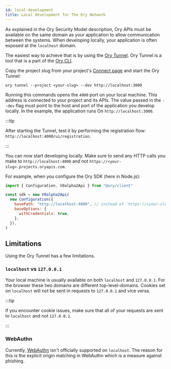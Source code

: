 ```yaml
---
id: local-development
title: Local development for The Ory Network
---
```


As explained in the Ory Security Model description, Ory APIs must be available on the same domain as your application to allow
communication between the systems. When developing locally, your application is often exposed at the `localhost` domain.

The easiest way to achieve that is by using the [Ory Tunnel](../guides/cli/20_proxy-and-tunnel.mdx). Ory Tunnel is a tool that is
a part of the [Ory CLI](../guides/cli/01_installation.mdx).

Copy the project slug from your project's [Connect page](https://console.ory.sh/projects/current/connect) and start the Ory
Tunnel:

```shell
ory tunnel --project <your-slug> --dev http://localhost:3000
```

Running this commands opens the `4000` port on your local machine. This address is connected to your project and its APIs. The
value passed in the `--dev` flag must point to the host and port of the application you develop locally. In the example, the
application runs On `http://localhost:3000`.

:::tip

After starting the Tunnel, test it by performing the registration flow: `http://localhost:4000/ui/registration`.

:::

You can now start developing locally. Make sure to send any HTTP calls you make to `http://localhost:4000` and not
`https://<your-slug>.projects.oryapis.com`.

For example, when you configure the Ory SDK (here in Node.js):

```javascript
import { Configuration, V0alpha2Api } from "@ory/client"

const sdk = new V0alpha2Api(
  new Configuration({
    basePath: "http://localhost:4000", // instead of `https://<your-slug>.projects.oryapis.com`
    baseOptions: {
      withCredentials: true,
    },
  }),
)
```

## Limitations

Using the Ory Tunnel has a few limitations.

### `localhost` vs `127.0.0.1`

Your local machine is usually available on both `localhost` and `127.0.0.1`. For the browser these two domains are different
top-level-domains. Cookies set on `localhost` will not be sent in requests to `127.0.0.1` and vice versa.

:::tip

If you encounter cookie issues, make sure that all of your requests are sent to `localhost` and not `127.0.0.1`.

:::

### WebAuthn

Currently, [WebAuthn](../kratos/mfa/webauthn-fido-yubikey) isn't officially supported on `localhost`. The reason for this is the
explicit origin matching in WebAuthn which is a measure against phishing.
